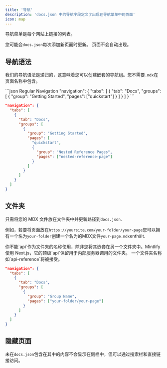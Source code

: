 ```yaml
---
title: '导航'
description: 'docs.json 中的导航字段定义了出现在导航菜单中的页面'
icon: map
---
```


导航菜单是每个网站上链接的列表。

您可能会`docs.json`每次添加新页面时更新。 页面不会自动出现。

## 导航语法

我们的导航语法是递归的，这意味着您可以创建嵌套的导航组。您不需要`.mdx`在页面名称中包含。

<CodeGroup>
  ```json Regular Navigation
  "navigation": {
    "tabs": [
      {
        "tab": "Docs",
        "groups": [
          {
            "group": "Getting Started",
            "pages": ["quickstart"]
          }
        ]
      }
    ]
  }
  ```

  ```json Nested Navigation
  "navigation": {
    "tabs": [
      {
        "tab": "Docs",
        "groups": [
          {
            "group": "Getting Started",
            "pages": [
              "quickstart",
              {
                "group": "Nested Reference Pages",
                "pages": ["nested-reference-page"]
              }
            ]
          }
        ]
      }
    ]
  }
  ```
</CodeGroup>

## 文件夹

只需将您的 MDX 文件放在文件夹中并更新路径到`docs.json`.

例如，若要将页面放在`https://yoursite.com/your-folder/your-page`您可以拥有一个名为`your-folder`创建一个名为的MDX文件`your-page.mdx`enthält.

<Warning>
  你不能`api`作为文件夹的名称使用，除非您将其嵌套在另一个文件夹中。Mintlify 使用 Next.js，它的顶级`api`保留用于内部服务器调用的文件夹。 一个文件夹名称如`api-reference`将被接受。
</Warning>

```json Navigation With Folder
"navigation": {
  "tabs": [
    {
      "tab": "Docs",
      "groups": [
        {
          "group": "Group Name",
          "pages": ["your-folder/your-page"]
        }
      ]
    }
  ]
}
```

## 隐藏页面

未在`docs.json`包含在其中的内容不会显示在侧栏中，但可以通过搜索栏和直接链接访问。
